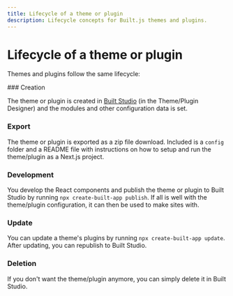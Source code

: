 ```yaml
---
title: Lifecycle of a theme or plugin
description: Lifecycle concepts for Built.js themes and plugins.
---
```



# Lifecycle of a theme or plugin

Themes and plugins follow the same lifecycle:
 
<Steps>
<Step>
### Creation
 
The theme or plugin is created in [Built Studio](/built-studio) (in the Theme/Plugin Designer) and the modules and other configuration data is set.
</Step>
<Step>
### Export
 
The theme or plugin is exported as a zip file download. Included is a ```config``` folder and a README file with instructions on how to setup and run the theme/plugin as a Next.js project.
</Step>
<Step>
### Development

You develop the React components and publish the theme or plugin to Built Studio by running `npx create-built-app publish`. If all is well with the theme/plugin configuration, it can then be used to make sites with.
</Step>
<Step>
### Update

You can update a theme's plugins by running `npx create-built-app update`. After updating, you can republish to Built Studio.
</Step>
<Step>
### Deletion

If you don't want the theme/plugin anymore, you can simply delete it in Built Studio. 
</Step>
</Steps>
